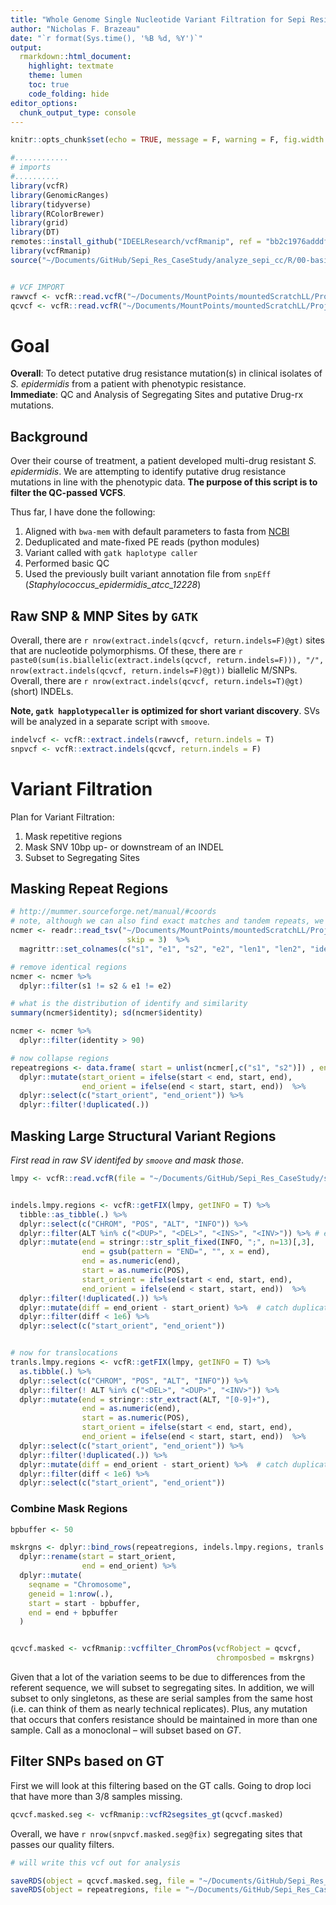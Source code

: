 ```yaml
---
title: "Whole Genome Single Nucleotide Variant Filtration for Sepi Resistance"
author: "Nicholas F. Brazeau"
date: "`r format(Sys.time(), '%B %d, %Y')`"
output:
  rmarkdown::html_document:
    highlight: textmate
    theme: lumen
    toc: true
    code_folding: hide
editor_options: 
  chunk_output_type: console
---
```



```r
knitr::opts_chunk$set(echo = TRUE, message = F, warning = F, fig.width = 10, fig.height = 7, results = 'hide')

#............
# imports
#..........
library(vcfR)
library(GenomicRanges)
library(tidyverse)
library(RColorBrewer)
library(grid)
library(DT)
remotes::install_github("IDEELResearch/vcfRmanip", ref = "bb2c1976adddffcde7d088252ea0f0e6a3c2ceb8")
library(vcfRmanip)
source("~/Documents/GitHub/Sepi_Res_CaseStudy/analyze_sepi_cc/R/00-basic_vcf_manipulations.R")


# VCF IMPORT
rawvcf <- vcfR::read.vcfR("~/Documents/MountPoints/mountedScratchLL/Projects/Sepi_Res_CaseStudy/variants/Sepi_Res_CaseStudy_HaploCaller_joint.raw.vcf", verbose = F)
qcvcf <- vcfR::read.vcfR("~/Documents/MountPoints/mountedScratchLL/Projects/Sepi_Res_CaseStudy/variants/Sepi_Res_CaseStudy_HaploCaller_joint.ann.vcf", verbose = F)

```


# Goal 
**Overall**: To detect putative drug resistance mutation(s) in clinical isolates of _S. epidermidis_ from a patient with phenotypic resistance.   
**Immediate**: QC and Analysis of Segregating Sites and putative Drug-rx mutations.

## Background
Over their course of treatment, a patient developed multi-drug resistant _S. epidermidis_. We are attempting to identify putative drug resistance mutations in line with the phenotypic data. **The purpose of this script is to filter the QC-passed VCFS**. 

 Thus far, I have done the following: 

1. Aligned with `bwa-mem` with default parameters to fasta from [NCBI](https://www.ncbi.nlm.nih.gov/genome/155?genome_assembly_id=299299)
2. Deduplicated and mate-fixed PE reads (python modules)
3. Variant called with `gatk haplotype caller`
4. Performed basic QC 
4. Used the previously built variant annotation file from `snpEff` (*Staphylococcus_epidermidis_atcc_12228*)




## Raw SNP & MNP Sites by `GATK`
Overall, there are `r nrow(extract.indels(qcvcf, return.indels=F)@gt)` sites that are nucleotide polymorphisms. Of these, there are `r paste0(sum(is.biallelic(extract.indels(qcvcf, return.indels=F))), "/", nrow(extract.indels(qcvcf, return.indels=F)@gt))` biallelic M/SNPs.   
Overall, there are `r nrow(extract.indels(qcvcf, return.indels=T)@gt)` (short) INDELs.
 
**Note, `gatk happlotypecaller` is optimized for short variant discovery**. SVs will be analyzed in a separate script with `smoove`. 

```r

indelvcf <- vcfR::extract.indels(rawvcf, return.indels = T)
snpvcf <- vcfR::extract.indels(qcvcf, return.indels = F)

```

# Variant Filtration

Plan for Variant Filtration: 

1. Mask repetitive regions
2. Mask SNV 10bp up- or downstream of an INDEL
3. Subset to Segregating Sites 


## Masking Repeat Regions
```r
# http://mummer.sourceforge.net/manual/#coords
# note, although we can also find exact matches and tandem repeats, we are going to assume that the inexact repeats at >90% should capture all of these regions
ncmer <- readr::read_tsv("~/Documents/MountPoints/mountedScratchLL/Projects/Sepi_Res_CaseStudy/nucmer/Sepi_Res_CaseStudy.coords",
                          skip = 3)  %>% 
  magrittr::set_colnames(c("s1", "e1", "s2", "e2", "len1", "len2", "identity", "tag"))

# remove identical regions
ncmer <- ncmer %>% 
  dplyr::filter(s1 != s2 & e1 != e2) 

# what is the distribution of identify and similarity
summary(ncmer$identity); sd(ncmer$identity)

ncmer <- ncmer %>% 
  dplyr::filter(identity > 90) 

# now collapse regions
repeatregions <- data.frame( start = unlist(ncmer[,c("s1", "s2")]) , end = unlist(ncmer[, c("e1", "e2")]) ) %>% 
  dplyr::mutate(start_orient = ifelse(start < end, start, end),
                end_orient = ifelse(end < start, start, end))  %>% 
  dplyr::select(c("start_orient", "end_orient")) %>% 
  dplyr::filter(!duplicated(.)) 

```


## Masking Large Structural Variant Regions
*First read in raw SV identifed by `smoove` and mask those*. 

```r

lmpy <- vcfR::read.vcfR(file = "~/Documents/GitHub/Sepi_Res_CaseStudy/smoothlumpy/bams/sepi_clincases-smoove.genotyped.vcf.gz")


indels.lmpy.regions <- vcfR::getFIX(lmpy, getINFO = T) %>% 
  tibble::as_tibble(.) %>% 
  dplyr::select(c("CHROM", "POS", "ALT", "INFO")) %>% 
  dplyr::filter(ALT %in% c("<DUP>", "<DEL>", "<INS>", "<INV>")) %>% # excluding BND which don't have clean end
  dplyr::mutate(end = stringr::str_split_fixed(INFO, ";", n=13)[,3],
                end = gsub(pattern = "END=", "", x = end),
                end = as.numeric(end),
                start = as.numeric(POS),
                start_orient = ifelse(start < end, start, end),
                end_orient = ifelse(end < start, start, end))  %>% 
  dplyr::filter(!duplicated(.)) %>% 
  dplyr::mutate(diff = end_orient - start_orient) %>%  # catch duplication events that are due to circular chomosomes
  dplyr::filter(diff < 1e6) %>% 
  dplyr::select(c("start_orient", "end_orient")) 


# now for translocations
tranls.lmpy.regions <- vcfR::getFIX(lmpy, getINFO = T) %>% 
  as.tibble(.) %>% 
  dplyr::select(c("CHROM", "POS", "ALT", "INFO")) %>% 
  dplyr::filter(! ALT %in% c("<DEL>", "<DUP>", "<INV>")) %>% 
  dplyr::mutate(end = stringr::str_extract(ALT, "[0-9]+"),
                end = as.numeric(end),
                start = as.numeric(POS),
                start_orient = ifelse(start < end, start, end),
                end_orient = ifelse(end < start, start, end))  %>% 
  dplyr::select(c("start_orient", "end_orient")) %>% 
  dplyr::filter(!duplicated(.)) %>% 
  dplyr::mutate(diff = end_orient - start_orient) %>%  # catch duplication events that are due to circular chomosomes
  dplyr::filter(diff < 1e6) %>% 
  dplyr::select(c("start_orient", "end_orient")) 


```


### Combine Mask Regions
```r
 
bpbuffer <- 50

mskrgns <- dplyr::bind_rows(repeatregions, indels.lmpy.regions, tranls.lmpy.regions) %>% 
  dplyr::rename(start = start_orient,
                end = end_orient) %>% 
  dplyr::mutate(
    seqname = "Chromosome",
    geneid = 1:nrow(.),
    start = start - bpbuffer,
    end = end + bpbuffer 
  ) 


qcvcf.masked <- vcfRmanip::vcffilter_ChromPos(vcfRobject = qcvcf,
                                              chromposbed = mskrgns)


```


Given that a lot of the variation seems to be due to differences from the referent sequence, we will subset to segregating sites. In addition, we will subset to only  singletons, as these are serial samples from the same host (i.e. can think of them as nearly technical replicates). Plus, any mutation that occurs that confers resistance should be maintained in more than one sample. Call as a monoclonal -- will subset based on _GT_. 

## Filter SNPs based on GT
First we will look at this filtering based on the GT calls. Going to drop loci that have more than 3/8 samples missing. 
```r

qcvcf.masked.seg <- vcfRmanip::vcfR2segsites_gt(qcvcf.masked)


```

Overall, we have `r nrow(snpvcf.masked.seg@fix)` segregating sites that passes our quality filters. 


```r
# will write this vcf out for analysis

saveRDS(object = qcvcf.masked.seg, file = "~/Documents/GitHub/Sepi_Res_CaseStudy/analyze_sepi_cc/data/Sepi_QC_variantfile.RDS")
saveRDS(object = repeatregions, file = "~/Documents/GitHub/Sepi_Res_CaseStudy/analyze_sepi_cc/data/repeat_regions.RDS")


```

